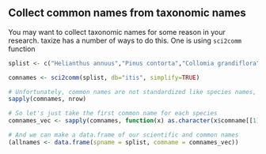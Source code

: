 ## Collect common names from taxonomic names

You may want to collect taxonomic names for some reason in your research. taxize has a number of ways to do this. One is using `sci2comm` function

```r
splist <- c("Helianthus annuus","Pinus contorta","Collomia grandiflora","Abies magnifica","Rosa californica","Datura wrightii","Mimulus bicolor","Nicotiana glauca","Madia sativa","Bartlettia scaposa")

comnames <- sci2comm(splist, db="itis", simplify=TRUE)

# Unfortunately, common names are not standardized like species names, so there are multiple common names for each taxon
sapply(comnames, nrow)

# So let's just take the first common name for each species
comnames_vec <- sapply(comnames, function(x) as.character(x$comname[[1]]), USE.NAMES=FALSE)

# And we can make a data.frame of our scientific and common names
(allnames <- data.frame(spname = splist, comname = comnames_vec))
```